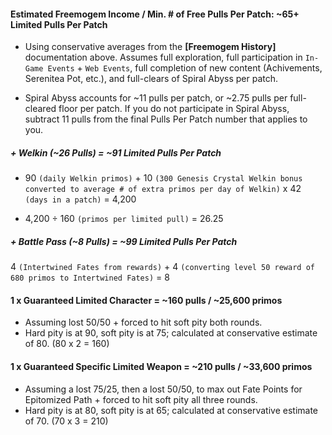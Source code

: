 #### Estimated Freemogem Income / Min. # of Free Pulls Per Patch: ~65+ Limited Pulls Per Patch

- Using conservative averages from the **[Freemogem History]** documentation above. Assumes full exploration, full participation in `In-Game Events` + `Web Events`, full completion of new content (Achivements, Serenitea Pot, etc.), and full-clears of Spiral Abyss per patch.

- Spiral Abyss accounts for ~11 pulls per patch, or ~2.75 pulls per full-cleared floor per patch. If you do not participate in Spiral Abyss, subtract 11 pulls from the final Pulls Per Patch number that applies to you.

##### + Welkin (~26 Pulls) = ~91 Limited Pulls Per Patch

- 90 `(daily Welkin primos)` + 10 `(300 Genesis Crystal Welkin bonus converted to average # of extra primos per day of Welkin)` x 42 `(days in a patch)` = 4,200

- 4,200 ÷ 160 `(primos per limited pull)` = 26.25

##### + Battle Pass (~8 Pulls) = ~99 Limited Pulls Per Patch

4 `(Intertwined Fates from rewards)` + 4 `(converting level 50 reward of 680 primos to Intertwined Fates)` = 8

#### 1 x Guaranteed Limited Character = ~160 pulls / ~25,600 primos

- Assuming lost 50/50 + forced to hit soft pity both rounds.
- Hard pity is at 90, soft pity is at 75; calculated at conservative estimate of 80. (80 x 2 = 160)

#### 1 x Guaranteed Specific Limited Weapon = ~210 pulls / ~33,600 primos

- Assuming a lost 75/25, then a lost 50/50, to max out Fate Points for Epitomized Path + forced to hit soft pity all three rounds.
- Hard pity is at 80, soft pity is at 65; calculated at conservative estimate of 70. (70 x 3 = 210)
